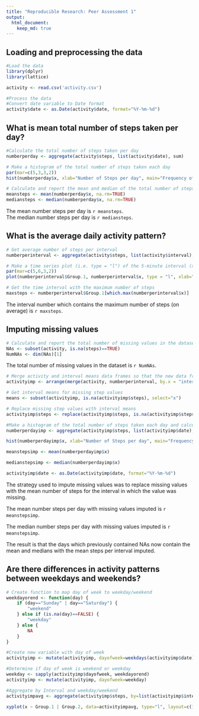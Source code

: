 ```yaml
---
title: "Reproducible Research: Peer Assessment 1"
output: 
  html_document:
    keep_md: true
---
```

## Loading and preprocessing the data
```r
#Load the data
library(dplyr)
library(lattice)

activity <- read.csv('activity.csv')

#Process the data
#Convert date variable to Date format
activity$date <- as.Date(activity$date, format="%Y-%m-%d")
```

## What is mean total number of steps taken per day?
```r
#Calculate the total number of steps taken per day
numberperday <- aggregate(activity$steps, list(activity$date), sum)

# Make a histogram of the total number of steps taken each day
par(mar=c(5,3,3,2))
hist(numberperday$x, xlab="Number of Steps per day", main="Frequency of Number of Steps a day", col="yellow", labels=TRUE, ylim=c(2,30))

# Calculate and report the mean and median of the total number of steps taken per day
meansteps <- mean(numberperday$x, na.rm=TRUE)
mediansteps <- median(numberperday$x, na.rm=TRUE)
```
The mean number steps per day is `r meansteps`.  
The median number steps per day is `r mediansteps`.

## What is the average daily activity pattern?

```r
# Get average number of steps per interval
numberperinterval <- aggregate(activity$steps, list(activity$interval), mean, na.rm=TRUE)

# Make a time series plot (i.e. type = "l") of the 5-minute interval (x-axis) and the average number of steps taken, averaged across all days (y-axis)
par(mar=c(5,6,3,2))
plot(numberperinterval$Group.1, numberperinterval$x, type = "l", xlab="5-Minute Interval Identifier", ylab="Average Number of Steps\n(Across All Days)", xlim=range(numberperinterval$Group.1), main="Number of Steps per 5-Minute Interval")

# Get the time interval with the maximum number of steps
maxsteps <- numberperinterval$Group.1[which.max(numberperinterval$x)]
```
  
    
The interval number which contains the maximum number of steps (on average) is `r maxsteps`. 

## Imputing missing values
```r
# Calculate and report the total number of missing values in the dataset (i.e. the total number of rows with NAs)
NAs <- subset(activity, is.na(steps)==TRUE)
NumNAs <- dim(NAs)[1]
```    

The total number of missing values in the dataset is `r NumNAs`. 

```r

# Merge activity and interval means data frames so that the new data frame contains means for each inteval 
activityimp <- arrange(merge(activity, numberperinterval, by.x = "interval", by.y = "Group.1"), date, interval)

# Get interval means for missing step values 
means <- subset(activityimp, is.na(activityimp$steps), select="x")

# Replace missing step values with interval means
activityimp$steps <- replace(activityimp$steps, is.na(activityimp$steps), means$x)

#Make a histogram of the total number of steps taken each day and calculate and report the mean and median total number of steps taken per day
numberperdayimp <- aggregate(activityimp$steps, list(activityimp$date), sum)

hist(numberperdayimp$x, xlab="Number of Steps per day", main="Frequency of Number of Steps a day (with imputed steps)", col="yellow", labels=TRUE, ylim=c(2,40))

meanstepsimp <- mean(numberperdayimp$x)

medianstepsimp <- median(numberperdayimp$x)

activityimp$date <- as.Date(activityimp$date, format="%Y-%m-%d")

```
The strategy used to impute missing values was to replace missing values with the mean number of steps for the interval in which the value was missing.

The mean number steps per day with missing values imputed is `r meanstepsimp`.  

The median number steps per day with missing values imputed is `r meanstepsimp`.

The result is that the days which previously contained NAs now contain the mean and medians with the mean steps per interval imputed.

## Are there differences in activity patterns between weekdays and weekends?
```r

# Create function to map day of week to weekday/weekend
weekdayorend <- function(day) {
    if (day=="Sunday" | day=="Saturday") {
        "weekend"
    } else if (is.na(day)==FALSE) {
        "weekday"
    } else {
        NA
    }
}

#Create new variable with day of week
activityimp <- mutate(activityimp, dayofweek=weekdays(activityimp$date))

#Determine if day of week is weekend or weekday
weekday <- sapply(activityimp$dayofweek, weekdayorend)
activityimp <- mutate(activityimp, dayofweek=weekday)

#Aggregate by Interval and weekday/weekend
activityimpavg <- aggregate(activityimp$steps, by=list(activityimp$interval, activityimp$dayofweek), FUN=mean)

xyplot(x ~ Group.1 | Group.2, data=activityimpavg, type="l", layout=c(1,2), xlab="5-Minute Interval Idenfier", ylab="Number of Steps (average)", main="Average Number of Steps per interval on Weekend vs. Weekday")
```
